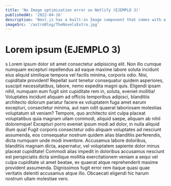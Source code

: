 ```yaml
---
title: 'No Image optimization error on Netlify (EJEMPLO 3)'
publishedAt: '2022-04-16'
description: 'Next.js has a built-in Image component that comes with a lot of performance optimization features when you are using it.'
imageSrc: '/astroBlog/TheNovelsExtra.jpg'
---
```


# Lorem ipsum (EJEMPLO 3)
s
Lorem ipsum dolor sit amet consectetur adipisicing elit. Non illo cumque numquam excepturi repellendus ad eaque maxime labore soluta incidunt eius aliquid similique tempora vel facilis minima, corporis odio. Nisi, cupiditate provident! Repellat sunt tenetur consequatur quidem asperiores, suscipit necessitatibus, labore, nemo expedita magni quis. Eligendi ipsam nihil, numquam eum fugit sint cupiditate rem in, soluta, eveniet mollitia! Voluptates incidunt aliquam ad officiis temporibus adipisci, blanditiis architecto dolorum pariatur facere ex voluptatem fuga amet earum excepturi, consectetur minima, aut nam odit quaerat laboriosam molestias voluptatum sit veniam? Tempore, quo architecto sint culpa placeat voluptatibus quia magnam ullam commodi, aliquid saepe, aliquam ab nihil doloremque! Excepturi porro eveniet ipsum modi ad dolor, in nulla aliquid illum quia! Fugit corporis consectetur odio aliquam voluptates ad nesciunt assumenda, eos consequatur nostrum quidem alias blanditiis perferendis, dicta numquam unde modi inventore. Accusamus labore doloribus, blanditiis magnam dicta, aspernatur, vel voluptatem sapiente dolor minus placeat cupiditate! Commodi alias impedit in doloribus accusamus nesciunt est perspiciatis dicta similique mollitia exercitationem veniam a sequi vel culpa cupiditate ut amet beatae, ex quaerat atque reprehenderit maxime provident assumenda. Dignissimos fugit error rem itaque quasi quae veritatis deleniti accusamus atque illo. Obcaecati eligendi hic harum nostrum ullam molestiae vero.